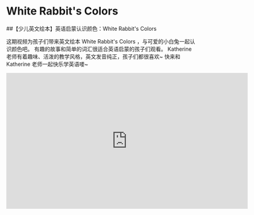 # White Rabbit's Colors

##【少儿英文绘本】英语启蒙认识颜色：White Rabbit's Colors

这期视频为孩子们带来英文绘本 White Rabbit's Colors ，与可爱的小白兔一起认识颜色吧。
有趣的故事和简单的词汇很适合英语启蒙的孩子们观看。
Katherine 老师有着趣味、活泼的教学风格，英文发音纯正，孩子们都很喜欢~
快来和 Katherine 老师一起快乐学英语喽~

<iframe
  src="https://player.bilibili.com/player.html?bvid=BV15v4y1s7Cs&cid=1&page=1"
  scrolling="no"
  border="0"
  frameborder="no"
  framespacing="0"
  allowfullscreen="true"
  width="640"
  height="360"
></iframe>
